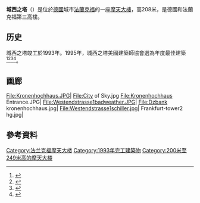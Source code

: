 '''城西之塔'''（{{lang-de|Westendstrasse 1}}）是位於[[德國|德國]]城市[[法蘭克福|法蘭克福]]的一座[[摩天大樓|摩天大樓]]，高208米，是德國和法蘭克福第三高樓。

==历史==
城西之塔竣工於1993年。1995年，城西之塔美國建築師協會選為年度最佳建築<ref>{{ctbuh|1514}}</ref><ref>{{emporis|109673}}</ref><ref>{{skyscraperpage|77}}</ref><ref>{{structurae|s0001159}}</ref>。

==画廊==
<gallery>
File:Kronenhochhaus.JPG|
File:City of Sky.jpg
File:Kronenhochhaus Entrance.JPG|
File:Westendstrasse1badweather.JPG|
File:Dzbank kronenhochhaus.jpg|
File:Westendstrasse1schiller.jpg|
Frankfurt-tower2 hg.jpg|
</gallery>

== 參考資料 ==
{{Reflist}}

[[Category:法兰克福摩天大楼|Category:法兰克福摩天大楼]]
[[Category:1993年完工建築物|Category:1993年完工建築物]]
[[Category:200米至249米高的摩天大楼|Category:200米至249米高的摩天大楼]]